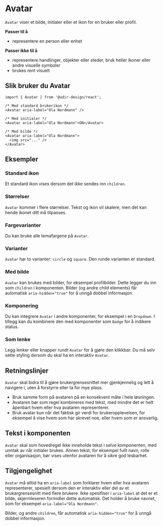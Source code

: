 
<Meta of={AvatarStories} />

# Avatar

`Avatar` viser et bilde, initialer eller et ikon for en bruker eller profil.

**Passer til å**

- representere en person eller enhet

**Passer ikke til å**

- representere handlinger, objekter eller steder, bruk heller ikoner eller andre visuelle symboler
- brukes rent visuelt

## Slik bruker du Avatar

<Primary />
<Controls />

```tsx
import { Avatar } from '@udir-design/react';

/* Med standard brukerikon */
<Avatar aria-label="Ola Nordmann" />

/* Med initialer */
<Avatar aria-label="Ola Nordmann">ON</Avatar>

/* Med bilde */
<Avatar aria-label="Ola Nordmann">
  <img src="..." />
</Avatar>
```

## Eksempler

### Standard ikon

Et standard ikon vises dersom det ikke sendes inn `children`.

<Canvas of={AvatarStories.NoName} />

### Størrelser

`Avatar` kommer i flere størrelser. Tekst og ikon vil skalere, men det kan hende ikonet ditt må tilpasses.

<Canvas of={AvatarStories.Sizes} />

### Fargevarianter

Du kan bruke alle temafargene på `Avatar`.

<Canvas of={AvatarStories.ColorVariants} />

### Varianter

`Avatar` har to varianter: `circle` og `square`. Den runde varianten er standard.

<Canvas of={AvatarStories.ShapeVariants} />

### Med bilde

`Avatar` kan brukes med bilder, for eksempel profilbilder. Dette legger du inn som `children` i komponenten.
Bilder (og andre child elements) får automatisk `aria-hidden="true"` for å unngå dobbel informasjon.

<Canvas of={AvatarStories.WithImage} />

### Komponering

Du kan integrere `Avatar` i andre komponenter, for eksempel i en `Dropdown`. I tillegg kan du kombinere den med komponenter som `Badge` for å indikere status.

<Canvas of={AvatarStories.InDropdown} />

### Som lenke

Legg lenker eller knapper rundt `Avatar` for å gjøre den klikkbar.
Du må selv sette styling dersom du skal ha en interaktiv `Avatar`.

<Canvas of={AvatarStories.AsLink} />

## Retningslinjer

`Avatar` skal bidra til å gjøre brukergrensesnittet mer gjenkjennelig og lett å navigere i, uten å forstyrre eller ta for mye plass.

- Bruk samme form på avataren på en konsekvent måte i hele løsningen.
- Avataren bør som regel kombineres med tekst, med mindre det er helt åpenbart hvem eller hva avataren representerer.
- Bruk avatar kun når det faktisk gir verdi for brukeropplevelsen, for eksempel å vise hvem som har skrevet noe, eller hvem som er ansvarlig.

## Tekst i komponenten

`Avatar` skal som hovedregel ikke inneholde tekst i selve komponenten, med unntak av når initialer brukes. Annen tekst, for eksempel fullt navn, rolle eller organisasjon, bør vises utenfor avataren for å sikre god lesbarhet.

## Tilgjengelighet

`Avatar` må alltid ha en `aria-label` som forklarer hvem eller hva avataren representerer, spesielt dersom den er interaktiv eller del av et brukargrensesnitt med flere brukere. Ikke spesifiser i `aria-label` at det er et bilde, skjermleseren formidler dette automatisk. Det holder å bruke navnet, som for eksempel `aria-label="Ola Nordmann"`.

Bilder, og andre `children`, får automatisk `aria-hidden="true"` for å unngå dobbel informasjon.
